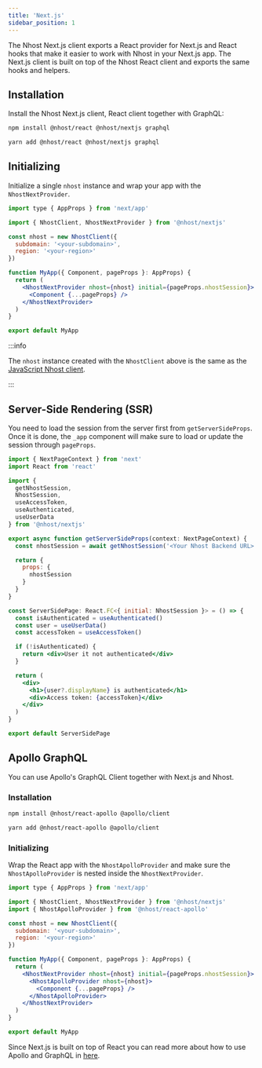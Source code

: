 ```yaml
---
title: 'Next.js'
sidebar_position: 1
---
```



The Nhost Next.js client exports a React provider for Next.js and React hooks that make it easier to work with Nhost in your Next.js app. The Next.js client is built on top of the Nhost React client and exports the same hooks and helpers.

## Installation

Install the Nhost Next.js client, React client together with GraphQL:

<Tabs groupId="package-manager">
  <TabItem value="npm" label="npm" default>

```bash
npm install @nhost/react @nhost/nextjs graphql
```

  </TabItem>
  <TabItem value="yarn" label="Yarn">

```bash
yarn add @nhost/react @nhost/nextjs graphql
```

  </TabItem>
</Tabs>

## Initializing

Initialize a single `nhost` instance and wrap your app with the `NhostNextProvider`.

```jsx title=pages/_app.js
import type { AppProps } from 'next/app'

import { NhostClient, NhostNextProvider } from '@nhost/nextjs'

const nhost = new NhostClient({
  subdomain: '<your-subdomain>',
  region: '<your-region>'
})

function MyApp({ Component, pageProps }: AppProps) {
  return (
    <NhostNextProvider nhost={nhost} initial={pageProps.nhostSession}>
      <Component {...pageProps} />
    </NhostNextProvider>
  )
}

export default MyApp
```

:::info

The `nhost` instance created with the `NhostClient` above is the same as the [JavaScript Nhost client](/reference/javascript).

:::

## Server-Side Rendering (SSR)

You need to load the session from the server first from `getServerSideProps`. Once it is done, the `_app` component will make sure to load or update the session through `pageProps`.

```jsx title=pages/ssr-page.tsx
import { NextPageContext } from 'next'
import React from 'react'

import {
  getNhostSession,
  NhostSession,
  useAccessToken,
  useAuthenticated,
  useUserData
} from '@nhost/nextjs'

export async function getServerSideProps(context: NextPageContext) {
  const nhostSession = await getNhostSession('<Your Nhost Backend URL>', context)

  return {
    props: {
      nhostSession
    }
  }
}

const ServerSidePage: React.FC<{ initial: NhostSession }> = () => {
  const isAuthenticated = useAuthenticated()
  const user = useUserData()
  const accessToken = useAccessToken()

  if (!isAuthenticated) {
    return <div>User it not authenticated</div>
  }

  return (
    <div>
      <h1>{user?.displayName} is authenticated</h1>
      <div>Access token: {accessToken}</div>
    </div>
  )
}

export default ServerSidePage
```

## Apollo GraphQL

You can use Apollo's GraphQL Client together with Next.js and Nhost.

### Installation

<Tabs groupId="package-manager">
  <TabItem value="npm" label="npm" default>

```bash
npm install @nhost/react-apollo @apollo/client
```

  </TabItem>
  <TabItem value="yarn" label="Yarn">

```bash
yarn add @nhost/react-apollo @apollo/client
```

  </TabItem>
</Tabs>

### Initializing

Wrap the React app with the `NhostApolloProvider` and make sure the `NhostApolloProvider` is nested inside the `NhostNextProvider`.

```jsx title=pages/_app.js
import type { AppProps } from 'next/app'

import { NhostClient, NhostNextProvider } from '@nhost/nextjs'
import { NhostApolloProvider } from '@nhost/react-apollo'

const nhost = new NhostClient({
  subdomain: '<your-subdomain>',
  region: '<your-region>'
})

function MyApp({ Component, pageProps }: AppProps) {
  return (
    <NhostNextProvider nhost={nhost} initial={pageProps.nhostSession}>
      <NhostApolloProvider nhost={nhost}>
        <Component {...pageProps} />
      </NhostApolloProvider>
    </NhostNextProvider>
  )
}

export default MyApp
```

Since Next.js is built on top of React you can read more about how to use Apollo and GraphQL in [here](/reference/react/apollo#usage).
